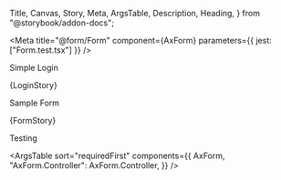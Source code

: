   Title,
  Canvas,
  Story,
  Meta,
  ArgsTable,
  Description,
  Heading,
} from "@storybook/addon-docs";

<Meta
  title="@form/Form"
  component={AxForm}
  parameters={{ jest: ["Form.test.tsx"] }}
/>

<Title>Forms</Title>

<Description of={AxForm} />

<Heading storyId="form-form--login">Simple Login</Heading>

<Canvas>
  <Story name="Login">{LoginStory}</Story>
</Canvas>

<Heading storyId="form-form--sample-form">Sample Form</Heading>

<Canvas>
  <Story name="Sample Form" height="24rem">
    {FormStory}
  </Story>
</Canvas>

<Heading storyId="form-form--sample-form">Testing</Heading>

<Canvas>
  <Story name="Testing">
    <div className="w-[48rem]">
      <AxField.Text label="Test label" info="Test info line" />
      <AxField.Text inline label="Test label" info="Test info line" />
      <AxField.Container label="Container label" info="Test info line" inline>
        <AxField.Addon>
          <AxButton icon="mdi mdi-minus" variant="link" />
        </AxField.Addon>
        <AxField.Textarea />
      </AxField.Container>
      <AxField.Container label="Container label">
        <AxField.Addon>
          <AxField.Checkbox />
        </AxField.Addon>
        <AxField.Text info="Test info line" width="32px" />
        <AxField.Addon icon="mdi mdi-plus" />
        <AxField.Text info="Test info line" />
      </AxField.Container>
      <AxField.Container label="Container label" inline>
        <AxField.Addon>
          <AxField.Checkbox />
        </AxField.Addon>
        <AxField.Text info="Test info line" />
        <AxField.Addon icon="mdi mdi-plus" />
        <AxField.Text info="Test info line" />
      </AxField.Container>
      <AxField.Container label="Container label" info="Test info line" inline>
        <AxField.Addon>
          <AxButton icon="mdi mdi-minus" variant="link" />
        </AxField.Addon>
        <AxField.Text />
        <AxField.Text />
      </AxField.Container>
      <AxField.Container
        label="Container label"
        info="Test info line"
        isVertical
      >
        <AxField.Text />
        <AxField.Text />
      </AxField.Container>
      <AxField.Container
        label="Container label"
        info="Test info line"
        isVertical
        inline
      >
        <AxField.Text />
        <AxField.Text />
      </AxField.Container>
    </div>
  </Story>
</Canvas>

<ArgsTable
  sort="requiredFirst"
  components={{
    AxForm,
    "AxForm.Controller": AxForm.Controller,
  }}
/>
